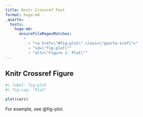 ```yaml
---
title: Knitr Crossref Test
format: hugo-md
_quarto:
  tests:
    hugo-md:
      ensureFileRegexMatches:
        - 
          - "<a href=\"#fig-plot\" class=\"quarto-xref\">"
          - "id=\"fig-plot\""
          - "alt=\"Figure 1: Plot\""
---
```


## Knitr Crossref Figure

```r
#| label: fig-plot
#| fig-cap: "Plot"

plot(cars)
```

For example, see @fig-plot.
